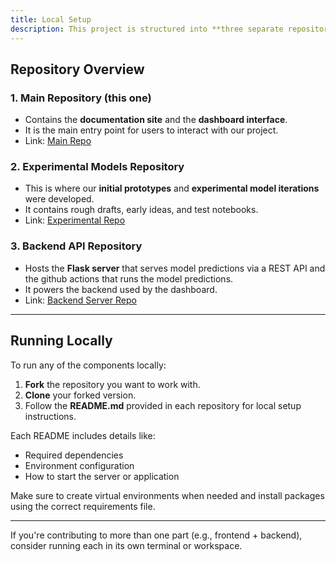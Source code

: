 ```yaml
---
title: Local Setup
description: This project is structured into **three separate repositories**, each serving a different role. To contribute or run the project locally, you'll need to understand how these repos relate and how to get started with each one.
---
```


## Repository Overview

### 1. **Main Repository (this one)**

* Contains the **documentation site** and the **dashboard interface**.
* It is the main entry point for users to interact with our project.
* Link: [Main Repo](#)

### 2. **Experimental Models Repository**

* This is where our **initial prototypes** and **experimental model iterations** were developed.
* It contains rough drafts, early ideas, and test notebooks.
* Link: [Experimental Repo](#)

### 3. **Backend API Repository**

* Hosts the **Flask server** that serves model predictions via a REST API and the github actions that runs the model predictions.
* It powers the backend used by the dashboard.
* Link: [Backend Server Repo](#)

---

## Running Locally

To run any of the components locally:

1. **Fork** the repository you want to work with.
2. **Clone** your forked version.
3. Follow the **README.md** provided in each repository for local setup instructions.

Each README includes details like:

* Required dependencies
* Environment configuration
* How to start the server or application

Make sure to create virtual environments when needed and install packages using the correct requirements file.

---

If you're contributing to more than one part (e.g., frontend + backend), consider running each in its own terminal or workspace.

